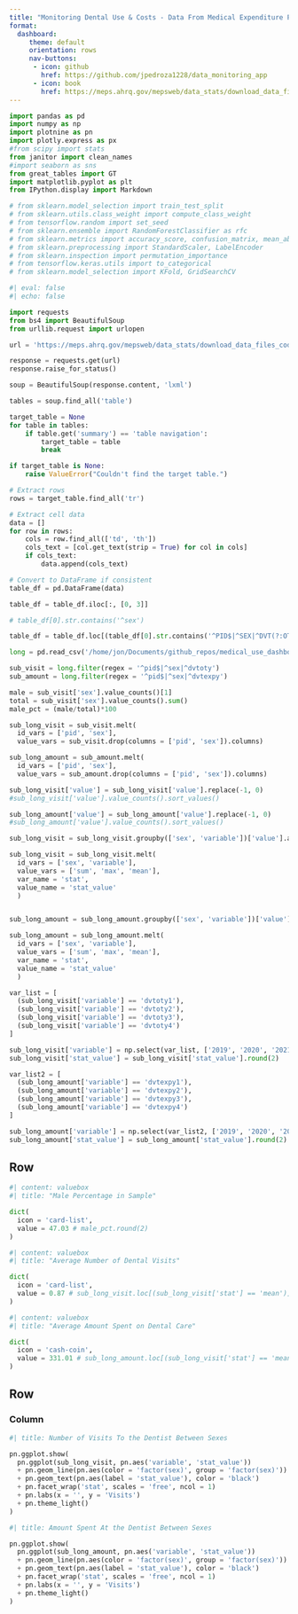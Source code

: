 ```yaml
---
title: "Monitoring Dental Use & Costs - Data From Medical Expenditure Panel Survey"
format:
  dashboard:
     theme: default
     orientation: rows
     nav-buttons:
      - icon: github
        href: https://github.com/jpedroza1228/data_monitoring_app
      - icon: book
        href: https://meps.ahrq.gov/mepsweb/data_stats/download_data_files_codebook.jsp?PUFId=H245&sortBy=Start
---
```


```python

import pandas as pd
import numpy as np
import plotnine as pn
import plotly.express as px
#from scipy import stats
from janitor import clean_names
#import seaborn as sns
from great_tables import GT
import matplotlib.pyplot as plt
from IPython.display import Markdown

# from sklearn.model_selection import train_test_split
# from sklearn.utils.class_weight import compute_class_weight
# from tensorflow.random import set_seed
# from sklearn.ensemble import RandomForestClassifier as rfc
# from sklearn.metrics import accuracy_score, confusion_matrix, mean_absolute_error
# from sklearn.preprocessing import StandardScaler, LabelEncoder
# from sklearn.inspection import permutation_importance
# from tensorflow.keras.utils import to_categorical
# from sklearn.model_selection import KFold, GridSearchCV
```

```python
#| eval: false
#| echo: false

import requests
from bs4 import BeautifulSoup
from urllib.request import urlopen

url = 'https://meps.ahrq.gov/mepsweb/data_stats/download_data_files_codebook.jsp?PUFId=H245&sortBy=Start'

response = requests.get(url)
response.raise_for_status() 

soup = BeautifulSoup(response.content, 'lxml')

tables = soup.find_all('table')

target_table = None
for table in tables:
    if table.get('summary') == 'table navigation':
        target_table = table
        break

if target_table is None:
    raise ValueError("Couldn't find the target table.")

# Extract rows
rows = target_table.find_all('tr')

# Extract cell data
data = []
for row in rows:
    cols = row.find_all(['td', 'th'])
    cols_text = [col.get_text(strip = True) for col in cols]
    if cols_text:
        data.append(cols_text)

# Convert to DataFrame if consistent
table_df = pd.DataFrame(data)

table_df = table_df.iloc[:, [0, 3]]

# table_df[0].str.contains('^sex')

table_df = table_df.loc[(table_df[0].str.contains('^PID$|^SEX|^DVT(?:OTY|EXPY)'))]

```

```python
long = pd.read_csv('/home/jon/Documents/github_repos/medical_use_dashboard/panel24_long_data.csv').clean_names(case_type = 'snake')

sub_visit = long.filter(regex = '^pid$|^sex|^dvtoty')
sub_amount = long.filter(regex = '^pid$|^sex|^dvtexpy')

male = sub_visit['sex'].value_counts()[1]
total = sub_visit['sex'].value_counts().sum()
male_pct = (male/total)*100

sub_long_visit = sub_visit.melt(
  id_vars = ['pid', 'sex'],
  value_vars = sub_visit.drop(columns = ['pid', 'sex']).columns)

sub_long_amount = sub_amount.melt(
  id_vars = ['pid', 'sex'],
  value_vars = sub_amount.drop(columns = ['pid', 'sex']).columns)

sub_long_visit['value'] = sub_long_visit['value'].replace(-1, 0)
#sub_long_visit['value'].value_counts().sort_values()

sub_long_amount['value'] = sub_long_amount['value'].replace(-1, 0)
#sub_long_amount['value'].value_counts().sort_values()

sub_long_visit = sub_long_visit.groupby(['sex', 'variable'])['value'].agg(['sum', 'max', 'mean']).reset_index()

sub_long_visit = sub_long_visit.melt(
  id_vars = ['sex', 'variable'], 
  value_vars = ['sum', 'max', 'mean'],
  var_name = 'stat',
  value_name = 'stat_value'
  )


sub_long_amount = sub_long_amount.groupby(['sex', 'variable'])['value'].agg(['sum', 'max', 'mean']).reset_index()

sub_long_amount = sub_long_amount.melt(
  id_vars = ['sex', 'variable'], 
  value_vars = ['sum', 'max', 'mean'],
  var_name = 'stat',
  value_name = 'stat_value'
  )

var_list = [
  (sub_long_visit['variable'] == 'dvtoty1'), 
  (sub_long_visit['variable'] == 'dvtoty2'), 
  (sub_long_visit['variable'] == 'dvtoty3'), 
  (sub_long_visit['variable'] == 'dvtoty4')
]

sub_long_visit['variable'] = np.select(var_list, ['2019', '2020', '2021', '2022'], default = '2019').astype('object')
sub_long_visit['stat_value'] = sub_long_visit['stat_value'].round(2) 

var_list2 = [
  (sub_long_amount['variable'] == 'dvtexpy1'), 
  (sub_long_amount['variable'] == 'dvtexpy2'), 
  (sub_long_amount['variable'] == 'dvtexpy3'), 
  (sub_long_amount['variable'] == 'dvtexpy4')
]

sub_long_amount['variable'] = np.select(var_list2, ['2019', '2020', '2021', '2022'], default = '2019').astype('object')
sub_long_amount['stat_value'] = sub_long_amount['stat_value'].round(2) 
```

## Row

```python
#| content: valuebox
#| title: "Male Percentage in Sample"

dict(
  icon = 'card-list',
  value = 47.03 # male_pct.round(2)
)
```

```python
#| content: valuebox
#| title: "Average Number of Dental Visits"

dict(
  icon = 'card-list',
  value = 0.87 # sub_long_visit.loc[(sub_long_visit['stat'] == 'mean')]['stat_value'].mean().round(2)
)
```

```python
#| content: valuebox
#| title: "Average Amount Spent on Dental Care"

dict(
  icon = 'cash-coin',
  value = 331.01 # sub_long_amount.loc[(sub_long_visit['stat'] == 'mean')]['stat_value'].mean().round(2)
)
```

## Row

### Column {width=65%}

```python
#| title: Number of Visits To the Dentist Between Sexes

pn.ggplot.show(
  pn.ggplot(sub_long_visit, pn.aes('variable', 'stat_value'))
  + pn.geom_line(pn.aes(color = 'factor(sex)', group = 'factor(sex)'))
  + pn.geom_text(pn.aes(label = 'stat_value'), color = 'black')
  + pn.facet_wrap('stat', scales = 'free', ncol = 1)
  + pn.labs(x = '', y = 'Visits')
  + pn.theme_light()
)
```

```python
#| title: Amount Spent At the Dentist Between Sexes

pn.ggplot.show(
  pn.ggplot(sub_long_amount, pn.aes('variable', 'stat_value'))
  + pn.geom_line(pn.aes(color = 'factor(sex)', group = 'factor(sex)'))
  + pn.geom_text(pn.aes(label = 'stat_value'), color = 'black')
  + pn.facet_wrap('stat', scales = 'free', ncol = 1)
  + pn.labs(x = '', y = 'Visits')
  + pn.theme_light()
)
```
